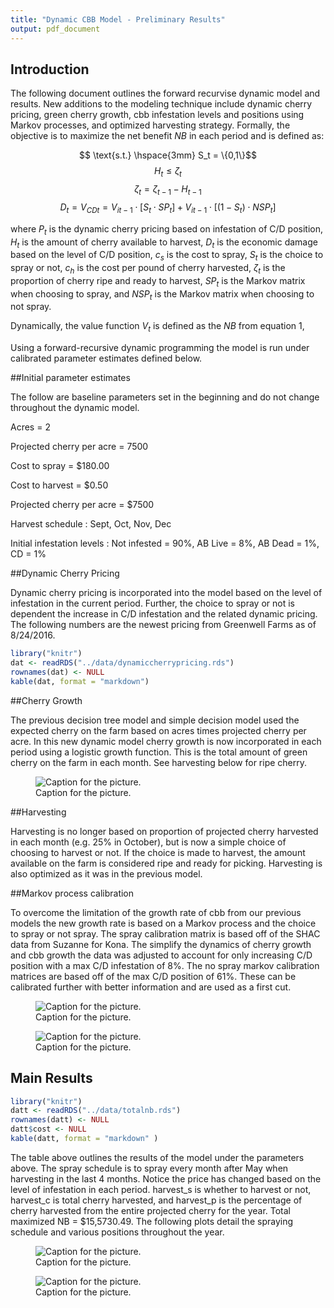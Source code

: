 ```yaml
---
title: "Dynamic CBB Model - Preliminary Results"
output: pdf_document
---
```




## Introduction

The following document outlines the forward recurvise dynamic model and results.  New additions to the modeling technique include dynamic cherry pricing, green cherry growth, cbb infestation levels and positions using Markov processes, and optimized harvesting strategy.  Formally, the objective is to maximize the net benefit $NB$ in each period and is defined as:

\begin{equation}
\max_{h,s} NB = \sum_{t=1}^{12} [P_t H_t D_t - c_s S_t - c_h H_t]
\end{equation}

$$ \text{s.t.} \hspace{3mm} S_t = \{0,1\}$$
$$H_t \leq \zeta_t $$
$$\zeta_t = \zeta_{t-1} - H_{t-1}$$ 
$$D_t = V_{CDt} = V_{it-1} \cdot [S_t \cdot SP_t] + V_{it-1} \cdot [(1-S_t) \cdot NSP_t]$$

where $P_t$ is the dynamic cherry pricing based on infestation of C/D position, $H_t$ is the amount of cherry available to harvest, $D_t$ is the economic damage based on the level of C/D position, $c_s$ is the cost to spray, $S_t$ is the choice to spray or not, $c_h$ is the cost per pound of cherry harvested, $\zeta_t$ is the proportion of cherry ripe and ready to harvest, $SP_t$ is the Markov matrix when choosing to spray, and $NSP_t$ is the Markov matrix when choosing to not spray.

Dynamically, the value function $V_t$ is defined as the $NB$ from equation 1,

\begin{equation}
\max_{h_t, s_t} V_t(H_t, D_t, C_t) + V_{t-1} (H_{t-1}, D_{t-1}, C_{t-1}) 
\end{equation}

Using a forward-recursive dynamic programming the model is run under calibrated parameter estimates defined below.

##Initial parameter estimates

The follow are baseline parameters set in the beginning and do not change throughout the dynamic model.

Acres = $2$

Projected cherry per acre = $7500$

Cost to spray = $\$ 180.00$

Cost to harvest = $\$ 0.50$

Projected cherry per acre = $\$ 7500$

Harvest schedule : Sept, Oct, Nov, Dec

Initial infestation levels : Not infested = 90%, AB Live = 8%, AB Dead = 1%, CD = 1%

##Dynamic Cherry Pricing

Dynamic cherry pricing is incorporated into the model based on the level of infestation in the current period.  Further, the choice to spray or not is dependent the increase in C/D infestation and the related dynamic pricing.  The following numbers are the newest pricing from Greenwell Farms as of 8/24/2016.

```r
library("knitr")
dat <- readRDS("../data/dynamiccherrypricing.rds")
rownames(dat) <- NULL
kable(dat, format = "markdown")
```

##Cherry Growth

The previous decision tree model and simple decision model used the expected cherry on the farm based on acres times projected cherry per acre.  In this new dynamic model cherry growth is now incorporated in each period using a logistic growth function.  This is the total amount of green cherry on the farm in each month.  See harvesting below for ripe cherry.

![Caption for the picture.](../figures/cherryonfarm.png)

\newpage

##Harvesting

Harvesting is no longer based on proportion of projected cherry harvested in each month (e.g. 25% in October), but is now a simple choice of choosing to harvest or not.  If the choice is made to harvest, the  amount available on the farm is considered ripe and ready for picking.  Harvesting is also optimized as it was in the previous model. 


##Markov process calibration

To overcome the limitation of the growth rate of cbb from our previous models the new growth rate is based on a Markov process and the choice to spray or not spray.  The spray calibration matrix is based off of the SHAC data from Suzanne for Kona.  The simplify the dynamics of cherry growth and cbb growth the data was adjusted to account for only increasing C/D position with a max C/D infestation of 8%.  The no spray markov calibration matrices are based off of the max C/D position of 61%.  These can be calibrated further with better information and are used as a first cut.

![Caption for the picture.](../figures/sp_p.png)

![Caption for the picture.](../figures/nsp_p.png)

\newpage

## Main Results

```r
library("knitr")
datt <- readRDS("../data/totalnb.rds")
rownames(datt) <- NULL
datt$cost <- NULL
kable(datt, format = "markdown" )
```

The table above outlines the results of the model under the parameters above.  The spray schedule is to spray every month after May when harvesting in the last 4 months.  Notice the price has changed based on the level of infestation in each period.  harvest_s is whether to harvest or not, harvest_c is total cherry harvested, and harvest_p is the percentage of cherry harvested from the entire projected cherry for the year.  Total maximized NB = $15,5730.49.  The following plots detail the spraying schedule and various positions throughout the year.

![Caption for the picture.](../figures/spnsp_p.png)

![Caption for the picture.](../figures/inf_p.png)